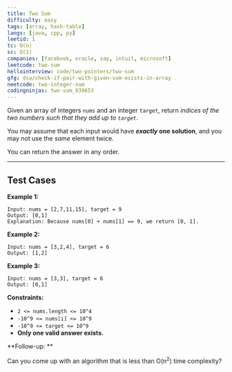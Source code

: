 ```yaml
---
title: Two Sum
difficulty: easy
tags: [array, hash-table]
langs: [java, cpp, py]
leetid: 1
tc: O(n)
sc: O(1)
companies: [facebook, oracle, sap, intuit, microsoft]
leetcode: two-sum
hellointerview: code/two-pointers/two-sum
gfg: dsa/check-if-pair-with-given-sum-exists-in-array
neetcode: two-integer-sum
codingninjas: two-sum_839653
---
```


Given an array of integers `nums` and an integer `target`, return *indices of the two numbers such that they add up to `target`*.

You may assume that each input would have ***exactly* one solution**, and you may not use the *same* element twice.

You can return the answer in any order.

---
## Test Cases

**Example 1:**

```
Input: nums = [2,7,11,15], target = 9
Output: [0,1]
Explanation: Because nums[0] + nums[1] == 9, we return [0, 1].
```

**Example 2:**

```
Input: nums = [3,2,4], target = 6
Output: [1,2]
```

**Example 3:**

```
Input: nums = [3,3], target = 6
Output: [0,1]
```

**Constraints:**

* `2 <= nums.length <= 10^4`
* `-10^9 <= nums[i] <= 10^9`	
* `-10^9 <= target <= 10^9`
* **Only one valid answer exists.**

**Follow-up: **

Can you come up with an algorithm that is less than O(n<sup>2</sup>) time complexity?
